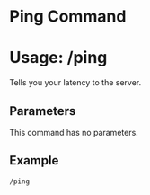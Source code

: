 # Ping Command
# Usage: /ping
Tells you your latency to the server.

## Parameters
This command has no parameters.

## Example
`/ping`
